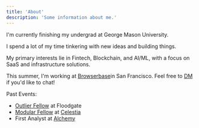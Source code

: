 ```yaml
---
title: 'About'
description: 'Some information about me.'
---
```


I'm currently finishing my undergrad at George Mason University. 

I spend a lot of my time tinkering with new ideas and building things.

My primary interests lie in Fintech, Blockchain, and AI/ML, with a focus on SaaS and infrastructure solutions.

This summer, I'm working at [Browserbase](https://www.browserbase.com/)in San Francisco. Feel free to [DM](https://x.com/alexdphan) if you'd like to chat!

Past Events:

- [Outlier Fellow](https://www.outliers.build/) at Floodgate
- [Modular Fellow](https://blog.celestia.org/introducing-modular-fellows/) at [Celestia](https://celestia.org/)
- First Analyst at [Alchemy](https://www.alchemy.com/)